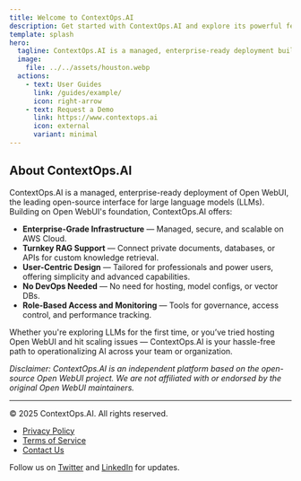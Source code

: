 ```yaml
---
title: Welcome to ContextOps.AI
description: Get started with ContextOps.AI and explore its powerful features.
template: splash
hero:
  tagline: ContextOps.AI is a managed, enterprise-ready deployment built on top of Open WebUI, the leading open-source interface for working with large language models (LLMs).
  image:
    file: ../../assets/houston.webp
  actions:
    - text: User Guides
      link: /guides/example/
      icon: right-arrow
    - text: Request a Demo
      link: https://www.contextops.ai
      icon: external
      variant: minimal
---
```


## About ContextOps.AI
ContextOps.AI is a managed, enterprise-ready deployment of Open WebUI, the leading open-source interface for large language models (LLMs). Building on Open WebUI's foundation, ContextOps.AI offers:

- **Enterprise-Grade Infrastructure** — Managed, secure, and scalable on AWS Cloud.
- **Turnkey RAG Support** — Connect private documents, databases, or APIs for custom knowledge retrieval.
- **User-Centric Design** — Tailored for professionals and power users, offering simplicity and advanced capabilities.
- **No DevOps Needed** — No need for hosting, model configs, or vector DBs.
- **Role-Based Access and Monitoring** — Tools for governance, access control, and performance tracking.

Whether you're exploring LLMs for the first time, or you’ve tried hosting Open WebUI and hit scaling issues — ContextOps.AI is your hassle-free path to operationalizing AI across your team or organization.

_Disclaimer: ContextOps.AI is an independent platform based on the open-source Open WebUI project. We are not affiliated with or endorsed by the original Open WebUI maintainers._


---

© 2025 ContextOps.AI. All rights reserved.

- [Privacy Policy](#)
- [Terms of Service](#)
- [Contact Us](#)

Follow us on [Twitter](https://twitter.com/ContextOpsAI) and [LinkedIn](https://linkedin.com/company/contextopsai) for updates.
